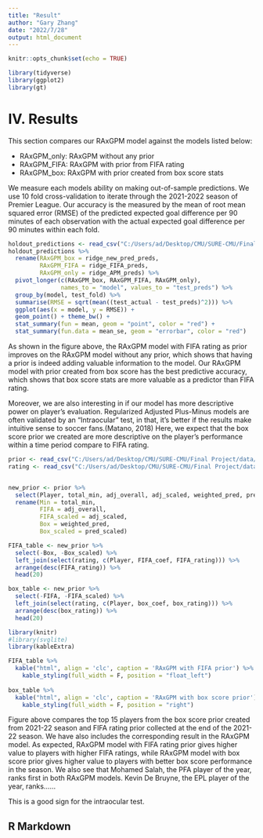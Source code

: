 ```yaml
---
title: "Result"
author: "Gary Zhang"
date: "2022/7/28"
output: html_document
---
```


```r
knitr::opts_chunk$set(echo = TRUE)
```

```r
library(tidyverse)
library(ggplot2)
library(gt)
```


# **IV. Results**

This section compares our RAxGPM model against the models listed below: 

  - RAxGPM_only: RAxGPM without any prior
  - RAxGPM_FIFA: RAxGPM with prior from FIFA rating
  - RAxGPM_box: RAxGPM with prior created from box score stats

We measure each models ability on making out-of-sample predictions. We use 10 fold cross-validation to iterate through the 2021-2022 season of Premier League. Our accuracy is the measured by the mean of root mean squared error (RMSE) of the predicted expected goal difference per 90 minutes of each observation with the actual expected goal difference per 90 minutes within each fold.

  \plot
```r
holdout_predictions <- read_csv("C:/Users/ad/Desktop/CMU/SURE-CMU/Final Project/data/holdout_predictions.csv")
holdout_predictions %>%
  rename(RAxGPM_box = ridge_new_pred_preds,
         RAxGPM_FIFA = ridge_FIFA_preds,
         RAxGPM_only = ridge_APM_preds) %>%
  pivot_longer(c(RAxGPM_box, RAxGPM_FIFA, RAxGPM_only),
               names_to = "model", values_to = "test_preds") %>%
  group_by(model, test_fold) %>%
  summarise(RMSE = sqrt(mean((test_actual - test_preds)^2))) %>%
  ggplot(aes(x = model, y = RMSE)) +
  geom_point() + theme_bw() +
  stat_summary(fun = mean, geom = "point", color = "red") + 
  stat_summary(fun.data = mean_se, geom = "errorbar", color = "red")
```


As shown in the figure above, the RAxGPM model with FIFA rating as prior improves on the RAxGPM model without any prior, which shows that having a prior is indeed adding valuable information to the model. Our RAxGPM model with prior created from box score has the best predictive accuracy, which shows that box score stats are more valuable as a predictor than FIFA rating.



Moreover, we are also interesting in if our model has more descriptive power on player's evaluation. Regularized Adjusted Plus-Minus models are often validated by an “Intraocular” test, in that, it’s better if the results make intuitive sense to soccer fans.(Matano, 2018) Here, we expect that the box score prior we created are more descriptive on the player's performance within a time period compare to FIFA rating.

  \table
```r
prior <- read_csv("C:/Users/ad/Desktop/CMU/SURE-CMU/Final Project/data/prior.csv")
rating <- read_csv("C:/Users/ad/Desktop/CMU/SURE-CMU/Final Project/data/eng1_2122_singleapm_rating.csv")


new_prior <- prior %>%
  select(Player, total_min, adj_overall, adj_scaled, weighted_pred, pred_scaled) %>%
  rename(Min = total_min,
         FIFA = adj_overall,
         FIFA_scaled = adj_scaled,
         Box = weighted_pred,
         Box_scaled = pred_scaled)

FIFA_table <- new_prior %>%
  select(-Box, -Box_scaled) %>%
  left_join(select(rating, c(Player, FIFA_coef, FIFA_rating))) %>%
  arrange(desc(FIFA_rating)) %>%
  head(20)

box_table <- new_prior %>%
  select(-FIFA, -FIFA_scaled) %>%
  left_join(select(rating, c(Player, box_coef, box_rating))) %>%
  arrange(desc(box_rating)) %>%
  head(20)

```
```r
library(knitr)
#library(svglite)
library(kableExtra)

FIFA_table %>%
  kable("html", align = 'clc', caption = 'RAxGPM with FIFA prior') %>%
    kable_styling(full_width = F, position = "float_left")
 
box_table %>%
  kable("html", align = 'clc', caption = 'RAxGPM with box score prior') %>%
    kable_styling(full_width = F, position = "right")
```



Figure above compares the top 15 players from the box score prior created from 2021-22 season and FIFA rating prior collected at the end of the 2021-22 season. We have also includes the corresponding result in the RAxGPM model.
As expected, RAxGPM model with FIFA rating prior gives higher value to players with higher FIFA ratings, while RAxGPM model with box score prior gives higher value to players with better box score performance in the season. 
We also see that Mohamed Salah, the PFA player of the year, ranks first in both RAxGPM models. Kevin De Bruyne, the EPL player of the year, ranks...... 

This is a good sign for the intraocular test.



## R Markdown

